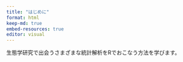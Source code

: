 ```yaml
---
title: "はじめに"
format: html
keep-md: true
embed-resources: true
editor: visual
---
```


生態学研究で出会うさまざまな統計解析をRでおこなう方法を学びます。

